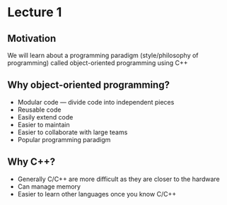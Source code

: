 # Lecture 1

## Motivation

We will learn about a programming paradigm (style/philosophy of programming)
called object-oriented programming using C++

## Why object-oriented programming?

* Modular code — divide code into independent pieces
* Reusable code
* Easily extend code
* Easier to maintain
* Easier to collaborate with large teams
* Popular programming paradigm

## Why C++?

* Generally C/C++ are more difficult as they are closer to the hardware
* Can manage memory
* Easier to learn other languages once you know C/C++